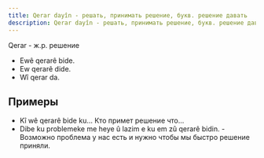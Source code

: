 ```yaml
---
title: Qerar dayîn - решать, принимать решение, букв. решение давать
description: Qerar dayîn - решать, принимать решение, букв. решение давать
---
```


Qerar - ж.р. решение

* Ewê qerarê bide.
* Ew qerarê dide.
* Wî qerar da.

## Примеры

* Kî wê qerarê bide ku... Кто примет решение что...
* Dibe ku problemeke me heye û lazim e ku em zû qerarê bidin. - Возможно проблема у нас есть и нужно чтобы мы быстро решение приняли.
